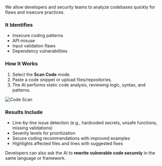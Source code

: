 We allow developers and security teams to analyze codebases quickly for flaws and insecure practices.  

### It Identifies
- Insecure coding patterns  
- API misuse  
- Input validation flaws  
- Dependency vulnerabilities  

### How It Works
1. Select the **Scan Code** mode.  
2. Paste a code snippet or upload files/repositories.  
3. The AI performs static code analysis, reviewing logic, syntax, and patterns.  

![Code Scan](../assets/code-scan.png)  

### Results Include
- Line-by-line issue detection (e.g., hardcoded secrets, unsafe functions, missing validations)  
- Severity levels for prioritization  
- Secure coding recommendations with improved examples  
- Highlights affected files and lines with suggested fixes  

Developers can also ask the AI to **rewrite vulnerable code securely** in the same language or framework.